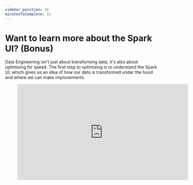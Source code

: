 ```yaml
---
sidebar_position: 10
minutesToComplete: 35
---
```


# Want to learn more about the Spark UI? (Bonus)
Data Engineering isn't just about transforming data, it's also about optimising for speed. The first step to optimising is to understand the Spark UI, which gives us an idea of how our data is transformed under the hood and where we can make improvements.

<div style={{textAlign: 'center'}}>

<figure class="video-container">
    <iframe width="560" height="315" src="https://www.youtube.com/embed/rNpzrkB5KQQ" title="YouTube video player" frameborder="0" allow="accelerometer; autoplay; clipboard-write; encrypted-media; gyroscope; picture-in-picture" allowfullscreen="allowfullscreen"></iframe>
</figure>

</div>